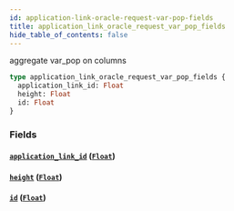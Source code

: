 ```yaml
---
id: application-link-oracle-request-var-pop-fields
title: application_link_oracle_request_var_pop_fields
hide_table_of_contents: false
---
```


aggregate var_pop on columns

```graphql
type application_link_oracle_request_var_pop_fields {
  application_link_id: Float
  height: Float
  id: Float
}
```

### Fields

#### [`application_link_id`](#) ([`Float`](../scalars/float))

#### [`height`](#) ([`Float`](../scalars/float))

#### [`id`](#) ([`Float`](../scalars/float))
